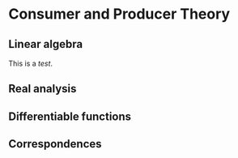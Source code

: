 # Consumer and Producer Theory

## Linear algebra

::: {.definition name="Test"}
This is a *test*.
:::

## Real analysis

## Differentiable functions

## Correspondences
